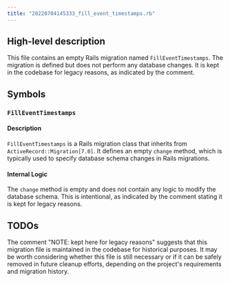```yaml
---
title: "20220704145333_fill_event_timestamps.rb"
---
```


## High-level description
This file contains an empty Rails migration named `FillEventTimestamps`. The migration is defined but does not perform any database changes. It is kept in the codebase for legacy reasons, as indicated by the comment.

## Symbols

### `FillEventTimestamps`
#### Description
`FillEventTimestamps` is a Rails migration class that inherits from `ActiveRecord::Migration[7.0]`. It defines an empty `change` method, which is typically used to specify database schema changes in Rails migrations.

#### Internal Logic
The `change` method is empty and does not contain any logic to modify the database schema. This is intentional, as indicated by the comment stating it is kept for legacy reasons.

## TODOs
The comment "NOTE: kept here for legacy reasons" suggests that this migration file is maintained in the codebase for historical purposes. It may be worth considering whether this file is still necessary or if it can be safely removed in future cleanup efforts, depending on the project's requirements and migration history.